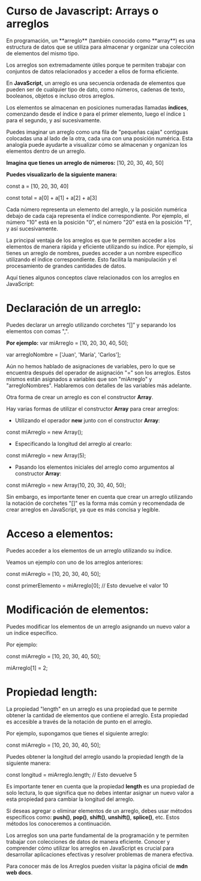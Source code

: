 

<BaseLayout title="Webapp" max="max-w-[50rem]">
<BlogLayout>
<div className="max-w-[50rem] mx-auto">

# **Curso de Javascript: Arrays o arreglos**

<Box>
En programación, un **arreglo** (también conocido como **array**) es una estructura de datos que se utiliza para almacenar y organizar una colección de elementos del mismo tipo.

Los arreglos son extremadamente útiles porque te permiten trabajar con conjuntos de datos relacionados y acceder a ellos de forma eficiente.
</Box>



En **JavaScript**, un arreglo es una secuencia ordenada de elementos que pueden ser de cualquier tipo de dato, como números, cadenas de texto, booleanos, objetos e incluso otros arreglos. 

Los elementos se almacenan en posiciones numeradas llamadas **índices**, comenzando desde el índice `0` para el primer elemento, luego el índice `1` para el segundo, y así sucesivamente.

Puedes imaginar un arreglo como una fila de "pequeñas cajas" contiguas colocadas una al lado de la otra, cada una con una posición numérica. Esta analogía puede ayudarte a visualizar cómo se almacenan y organizan los elementos dentro de un arreglo.

**Imagina que tienes un arreglo de números:**
<Box>
[10, 20, 30, 40, 50]
</Box>

**Puedes visualizarlo de la siguiente manera:**

<Box>
  const a = [10, 20, 30, 40]
  
  const total = a[0] +  a[1] + a[2] + a[3]
</Box>

Cada número representa un elemento del arreglo, y la posición numérica debajo de cada caja representa el índice correspondiente. Por ejemplo, el número "10" está en la posición "0", el número "20" está en la posición "1", y así sucesivamente.

La principal ventaja de los arreglos es que te permiten acceder a los elementos de manera rápida y eficiente utilizando su índice. Por ejemplo, si tienes un arreglo de nombres, puedes acceder a un nombre específico utilizando el índice correspondiente. Esto facilita la manipulación y el procesamiento de grandes cantidades de datos.

Aquí tienes algunos conceptos clave relacionados con los arreglos en JavaScript:

# Declaración de un arreglo:

Puedes declarar un arreglo utilizando corchetes “[]” y separando los elementos con comas ",".

**Por ejemplo:**
<Box>
  var miArreglo = [10, 20, 30, 40, 50];
  
  var arregloNombre = ['Juan', 'María', 'Carlos'];
</Box>

Aún no hemos hablado de asignaciones de variables, pero lo que se encuentra después del operador de asignación "=" son los arreglos. Estos mismos están asignados a variables que son "miArreglo" y "arregloNombres". Hablaremos con detalles de las variables más adelante.

Otra forma de crear un arreglo es con el constructor **Array**.

Hay varias formas de utilizar el constructor **Array** para crear arreglos:

- Utilizando el operador **new** junto con el constructor **Array**:
<Box>
const miArreglo = new Array();
</Box>

- Especificando la longitud del arreglo al crearlo:

<Box>
const miArreglo = new Array(5);
</Box>

- Pasando los elementos iniciales del arreglo como argumentos al constructor **Array**:
<Box>
const miArreglo = new Array(10, 20, 30, 40, 50);
</Box>

Sin embargo, es importante tener en cuenta que crear un arreglo utilizando la notación de corchetes "[]" es la forma más común y recomendada de crear arreglos en JavaScript, ya que es más concisa y legible.

# Acceso a elementos: 

Puedes acceder a los elementos de un arreglo utilizando su índice.

Veamos un ejemplo con uno de los arreglos anteriores:

<Box>
const miArreglo = [10, 20, 30, 40, 50];

const primerElemento = miArreglo[0]; // Esto devuelve el valor 10
</Box>

# Modificación de elementos:

Puedes modificar los elementos de un arreglo asignando un nuevo valor a un índice específico.

Por ejemplo:

<Box> 
const miArreglo = [10, 20, 30, 40, 50];

miArreglo[1] = 2;
</Box>

# Propiedad length:

La propiedad "length" en un arreglo es una propiedad que te permite obtener la cantidad de elementos que contiene el arreglo. Esta propiedad es accesible a través de la notación de punto en el arreglo.

Por ejemplo, supongamos que tienes el siguiente arreglo:

<Box>
const miArreglo = [10, 20, 30, 40, 50];
</Box>

Puedes obtener la longitud del arreglo usando la propiedad length de la siguiente manera:

<Box>
const longitud = miArreglo.length; // Esto devuelve 5
</Box>

Es importante tener en cuenta que la propiedad **length** es una propiedad de solo lectura, lo que significa que no debes intentar asignar un nuevo valor a esta propiedad para cambiar la longitud del arreglo. 

Si deseas agregar o eliminar elementos de un arreglo, debes usar métodos específicos como: **push()**, **pop()**, **shift()**, **unshift()**, **splice()**, etc. Estos métodos los conoceremos a continuación.

<Box> 
Los arreglos son una parte fundamental de la programación y te permiten trabajar con colecciones de datos de manera eficiente. Conocer y comprender cómo utilizar los arreglos en JavaScript es crucial para desarrollar aplicaciones efectivas y resolver problemas de manera efectiva.
</Box>

Para conocer más de los Arreglos pueden visitar la página oficial de **mdn web docs**.
</div>
</BlogLayout>
</BaseLayout>
